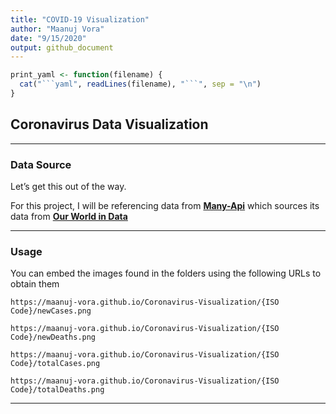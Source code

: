 ```yaml
---
title: "COVID-19 Visualization"
author: "Maanuj Vora"
date: "9/15/2020"
output: github_document
---
```


```r
print_yaml <- function(filename) {
  cat("```yaml", readLines(filename), "```", sep = "\n")
}
```

## Coronavirus Data Visualization

---

### Data Source

Let's get this out of the way. 

For this project, I will be referencing data from **[Many-Api](https://github.com/Maanuj-Vora/Many-Api)** which sources its data from **[Our World in Data](https://ourworldindata.org/coronavirus)**

---

### Usage

You can embed the images found in the folders using the following URLs to obtain them

```
https://maanuj-vora.github.io/Coronavirus-Visualization/{ISO Code}/newCases.png

https://maanuj-vora.github.io/Coronavirus-Visualization/{ISO Code}/newDeaths.png

https://maanuj-vora.github.io/Coronavirus-Visualization/{ISO Code}/totalCases.png

https://maanuj-vora.github.io/Coronavirus-Visualization/{ISO Code}/totalDeaths.png
```

---
